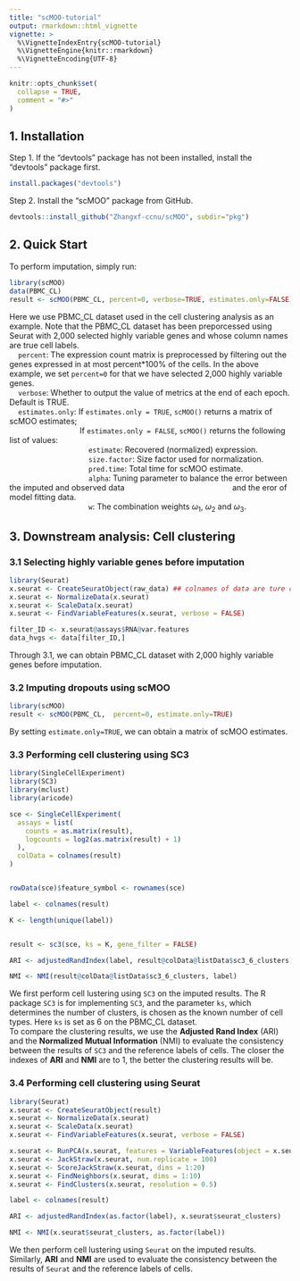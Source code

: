 ```yaml
---
title: "scMOO-tutorial"
output: rmarkdown::html_vignette
vignette: >
  %\VignetteIndexEntry{scMOO-tutorial}
  %\VignetteEngine{knitr::rmarkdown}
  %\VignetteEncoding{UTF-8}
---
```


```r
knitr::opts_chunk$set(
  collapse = TRUE,
  comment = "#>"
)
```
## 1. Installation
Step 1. If the "devtools" package has not been installed, install the "devtools" package first.
```r
install.packages("devtools")
```
Step 2. Install the "scMOO" package from GitHub.
```r
devtools::install_github("Zhangxf-ccnu/scMOO", subdir="pkg")
```
## 2. Quick Start
To perform imputation, simply run:
```r
library(scMOO)
data(PBMC_CL)
result <- scMOO(PBMC_CL, percent=0, verbose=TRUE, estimates.only=FALSE)
```
Here we use PBMC_CL dataset used in the cell clustering analysis as an example. Note that the PBMC_CL dataset has been preporcessed using Seurat with 2,000 selected highly variable genes and whose column names are true cell labels.  
&nbsp;&nbsp;&nbsp;&nbsp;`percent`: The expression count matrix is preprocessed by filtering out the genes expressed in at most percent*100\% of the cells. In the above example, we set `percent=0` for that we have selected 2,000 highly variable genes.    
&nbsp;&nbsp;&nbsp;&nbsp;`verbose`: Whether to output the value of metrics at the end of each epoch. Default is TRUE.   
&nbsp;&nbsp;&nbsp;&nbsp;`estimates.only`: If `estimates.only = TRUE`, `scMOO()` returns a matrix of scMOO estimates;   
 &nbsp;&nbsp;&nbsp;&nbsp;&nbsp;&nbsp;&nbsp;&nbsp; &nbsp;&nbsp;&nbsp;&nbsp;&nbsp;&nbsp;&nbsp;&nbsp;  &nbsp;&nbsp;&nbsp;&nbsp;&nbsp;&nbsp;&nbsp;&nbsp; &nbsp;&nbsp;&nbsp;&nbsp;                  If `estimates.only = FALSE`, `scMOO()` returns the following list of values:      
&nbsp;&nbsp;&nbsp;&nbsp;&nbsp;&nbsp;&nbsp;&nbsp; &nbsp;&nbsp;&nbsp;&nbsp;&nbsp;&nbsp;&nbsp;&nbsp;  &nbsp;&nbsp;&nbsp;&nbsp;&nbsp;&nbsp;&nbsp;&nbsp; &nbsp;&nbsp;&nbsp;&nbsp;&nbsp;&nbsp;&nbsp;&nbsp; `estimate`: Recovered (normalized) expression.   
&nbsp;&nbsp;&nbsp;&nbsp;&nbsp;&nbsp;&nbsp;&nbsp; &nbsp;&nbsp;&nbsp;&nbsp;&nbsp;&nbsp;&nbsp;&nbsp;  &nbsp;&nbsp;&nbsp;&nbsp;&nbsp;&nbsp;&nbsp;&nbsp; &nbsp;&nbsp;&nbsp;&nbsp;&nbsp;&nbsp;&nbsp;&nbsp; `size.factor`: Size factor used for normalization.   
&nbsp;&nbsp;&nbsp;&nbsp;&nbsp;&nbsp;&nbsp;&nbsp; &nbsp;&nbsp;&nbsp;&nbsp;&nbsp;&nbsp;&nbsp;&nbsp;  &nbsp;&nbsp;&nbsp;&nbsp;&nbsp;&nbsp;&nbsp;&nbsp; &nbsp;&nbsp;&nbsp;&nbsp;&nbsp;&nbsp;&nbsp;&nbsp; `pred.time`: Total time for scMOO estimate.   
&nbsp;&nbsp;&nbsp;&nbsp;&nbsp;&nbsp;&nbsp;&nbsp; &nbsp;&nbsp;&nbsp;&nbsp;&nbsp;&nbsp;&nbsp;&nbsp;  &nbsp;&nbsp;&nbsp;&nbsp;&nbsp;&nbsp;&nbsp;&nbsp; &nbsp;&nbsp;&nbsp;&nbsp;&nbsp;&nbsp;&nbsp;&nbsp; `alpha`: Tuning parameter to balance the error between the imputed and observed data &nbsp;&nbsp;&nbsp;&nbsp;&nbsp;&nbsp;&nbsp;&nbsp; &nbsp;&nbsp;&nbsp;&nbsp;&nbsp;&nbsp;&nbsp;&nbsp;  &nbsp;&nbsp;&nbsp;&nbsp;&nbsp;&nbsp;&nbsp;&nbsp; &nbsp;&nbsp;&nbsp;&nbsp;&nbsp;&nbsp;&nbsp;&nbsp;&nbsp;&nbsp;&nbsp;&nbsp;&nbsp;&nbsp;&nbsp;&nbsp;&nbsp;&nbsp;&nbsp;&nbsp;&nbsp;and the eror of model fitting data.    
&nbsp;&nbsp;&nbsp;&nbsp;&nbsp;&nbsp;&nbsp;&nbsp; &nbsp;&nbsp;&nbsp;&nbsp;&nbsp;&nbsp;&nbsp;&nbsp;  &nbsp;&nbsp;&nbsp;&nbsp;&nbsp;&nbsp;&nbsp;&nbsp; &nbsp;&nbsp;&nbsp;&nbsp;&nbsp;&nbsp;&nbsp;&nbsp; `w`: The combination weights $\omega_{1}$, $\omega_{2}$ and $\omega_{3}$.

## 3. Downstream analysis: Cell clustering 
### 3.1 Selecting highly variable genes before imputation
```r
library(Seurat)
x.seurat <- CreateSeuratObject(raw_data) ## colnames of data are ture cell labels
x.seurat <- NormalizeData(x.seurat)
x.seurat <- ScaleData(x.seurat)
x.seurat <- FindVariableFeatures(x.seurat, verbose = FALSE)

filter_ID <- x.seurat@assays$RNA@var.features
data_hvgs <- data[filter_ID,]
```
Through 3.1, we can obtain PBMC_CL dataset with 2,000 highly variable genes before imputation.      

### 3.2 Imputing dropouts using scMOO
```r
library(scMOO)
result <- scMOO(PBMC_CL,  percent=0, estimate.only=TRUE)
```
By setting `estimate.only=TRUE`, we can obtain a matrix of scMOO estimates.

### 3.3 Performing cell clustering using SC3
```r
library(SingleCellExperiment)
library(SC3)
library(mclust)
library(aricode)

sce <- SingleCellExperiment(
  assays = list(
    counts = as.matrix(result),
    logcounts = log2(as.matrix(result) + 1)
  ), 
  colData = colnames(result)
)


rowData(sce)$feature_symbol <- rownames(sce)

label <- colnames(result)

K <- length(unique(label))


result <- sc3(sce, ks = K, gene_filter = FALSE) 

ARI <- adjustedRandIndex(label, result@colData@listData$sc3_6_clusters) #### '6' in 'sc3_6_clusters' is consistant, and equals to the number of cell types 

NMI <- NMI(result@colData@listData$sc3_6_clusters, label)

```
We first perform cell lustering using `SC3` on the imputed results. The R package
`SC3` is for implementing `SC3`, and the parameter `ks`, which determines
the number of clusters, is chosen as the known number of cell types. Here `ks` is set as 6 on the PBMC_CL dataset.  
To compare the clustering results, we use the **Adjusted Rand Index**
(ARI) and the **Normalized Mutual Information** (NMI) to evaluate the
consistency between the results of `SC3` and the reference labels
of cells. The closer the indexes of **ARI** and **NMI** are to 1, the better the
clustering results will be.

### 3.4 Performing cell clustering using Seurat
```r
library(Seurat)
x.seurat <- CreateSeuratObject(result) 
x.seurat <- NormalizeData(x.seurat)
x.seurat <- ScaleData(x.seurat)
x.seurat <- FindVariableFeatures(x.seurat, verbose = FALSE)

x.seurat <- RunPCA(x.seurat, features = VariableFeatures(object = x.seurat))  
x.seurat <- JackStraw(x.seurat, num.replicate = 100)
x.seurat <- ScoreJackStraw(x.seurat, dims = 1:20)
x.seurat <- FindNeighbors(x.seurat, dims = 1:10)
x.seurat <- FindClusters(x.seurat, resolution = 0.5)

label <- colnames(result)

ARI <- adjustedRandIndex(as.factor(label), x.seurat$seurat_clusters)

NMI <- NMI(x.seurat$seurat_clusters, as.factor(label))
```
We then perform cell lustering using `Seurat` on the imputed results. Similarly, **ARI** and **NMI** are used to evaluate the consistency between the results of `Seurat` and the reference labels of cells.
